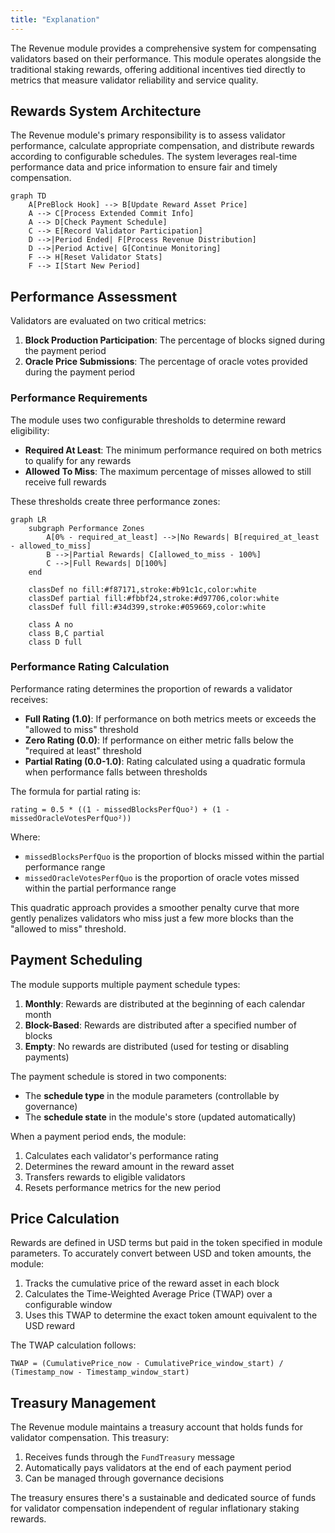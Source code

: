 ```yaml
---
title: "Explanation"
---
```


The Revenue module provides a comprehensive system for compensating validators based on their performance. This module operates alongside the traditional staking rewards, offering additional incentives tied directly to metrics that measure validator reliability and service quality.

## Rewards System Architecture

The Revenue module's primary responsibility is to assess validator performance, calculate appropriate compensation, and distribute rewards according to configurable schedules. The system leverages real-time performance data and price information to ensure fair and timely compensation.

```mermaid
graph TD
    A[PreBlock Hook] --> B[Update Reward Asset Price]
    A --> C[Process Extended Commit Info]
    A --> D[Check Payment Schedule]
    C --> E[Record Validator Participation]
    D -->|Period Ended| F[Process Revenue Distribution]
    D -->|Period Active| G[Continue Monitoring]
    F --> H[Reset Validator Stats]
    F --> I[Start New Period]
```

## Performance Assessment

Validators are evaluated on two critical metrics:

1. **Block Production Participation**: The percentage of blocks signed during the payment period
2. **Oracle Price Submissions**: The percentage of oracle votes provided during the payment period

### Performance Requirements

The module uses two configurable thresholds to determine reward eligibility:

- **Required At Least**: The minimum performance required on both metrics to qualify for any rewards
- **Allowed To Miss**: The maximum percentage of misses allowed to still receive full rewards

These thresholds create three performance zones:

```mermaid
graph LR
    subgraph Performance Zones
        A[0% - required_at_least] -->|No Rewards| B[required_at_least - allowed_to_miss] 
        B -->|Partial Rewards| C[allowed_to_miss - 100%]
        C -->|Full Rewards| D[100%]
    end
    
    classDef no fill:#f87171,stroke:#b91c1c,color:white
    classDef partial fill:#fbbf24,stroke:#d97706,color:white  
    classDef full fill:#34d399,stroke:#059669,color:white
    
    class A no
    class B,C partial
    class D full
```

### Performance Rating Calculation

Performance rating determines the proportion of rewards a validator receives:

- **Full Rating (1.0)**: If performance on both metrics meets or exceeds the "allowed to miss" threshold
- **Zero Rating (0.0)**: If performance on either metric falls below the "required at least" threshold
- **Partial Rating (0.0-1.0)**: Rating calculated using a quadratic formula when performance falls between thresholds

The formula for partial rating is:

```
rating = 0.5 * ((1 - missedBlocksPerfQuo²) + (1 - missedOracleVotesPerfQuo²))
```

Where:
- `missedBlocksPerfQuo` is the proportion of blocks missed within the partial performance range
- `missedOracleVotesPerfQuo` is the proportion of oracle votes missed within the partial performance range

This quadratic approach provides a smoother penalty curve that more gently penalizes validators who miss just a few more blocks than the "allowed to miss" threshold.

## Payment Scheduling

The module supports multiple payment schedule types:

1. **Monthly**: Rewards are distributed at the beginning of each calendar month
2. **Block-Based**: Rewards are distributed after a specified number of blocks 
3. **Empty**: No rewards are distributed (used for testing or disabling payments)

The payment schedule is stored in two components:
- The **schedule type** in the module parameters (controllable by governance)
- The **schedule state** in the module's store (updated automatically)

When a payment period ends, the module:
1. Calculates each validator's performance rating
2. Determines the reward amount in the reward asset
3. Transfers rewards to eligible validators
4. Resets performance metrics for the new period

## Price Calculation

Rewards are defined in USD terms but paid in the token specified in module parameters. To accurately convert between USD and token amounts, the module:

1. Tracks the cumulative price of the reward asset in each block
2. Calculates the Time-Weighted Average Price (TWAP) over a configurable window
3. Uses this TWAP to determine the exact token amount equivalent to the USD reward

The TWAP calculation follows:

```
TWAP = (CumulativePrice_now - CumulativePrice_window_start) / (Timestamp_now - Timestamp_window_start)
```

## Treasury Management

The Revenue module maintains a treasury account that holds funds for validator compensation. This treasury:

1. Receives funds through the `FundTreasury` message
2. Automatically pays validators at the end of each payment period
3. Can be managed through governance decisions

The treasury ensures there's a sustainable and dedicated source of funds for validator compensation independent of regular inflationary staking rewards. 